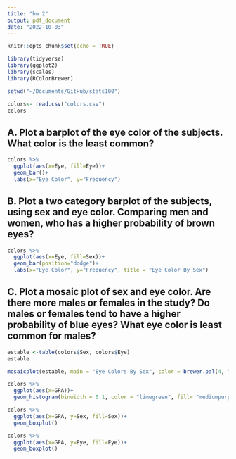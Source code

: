 ```yaml
---
title: "hw 2"
output: pdf_document
date: "2022-10-03"
---
```


```r
knitr::opts_chunk$set(echo = TRUE)
```
```r
library(tidyverse)
library(ggplot2)
library(scales)
library(RColorBrewer)
```
```r
setwd("~/Documents/GitHub/stats100")
```

```r
colors<- read.csv("colors.csv")
colors
```
## A. Plot a barplot of the eye color of the subjects. What color is the least common?
```r
colors %>%
  ggplot(aes(x=Eye, fill=Eye))+
  geom_bar()+
  labs(x="Eye Color", y="Frequency")
```
## B. Plot a two category barplot of the subjects, using sex and eye color. Comparing men and women, who has a higher probability of brown eyes?
```r
colors %>%
  ggplot(aes(x=Eye, fill=Sex))+
  geom_bar(position="dodge")+
  labs(x="Eye Color", y="Frequency", title = "Eye Color By Sex")
```
## C. Plot a mosaic plot of sex and eye color. Are there more males or females in the study? Do males or females tend to have a higher probability of blue eyes? What eye color is least common for males?
```r
estable <-table(colors$Sex, colors$Eye)
estable
```

```r
mosaicplot(estable, main = "Eye Colors By Sex", color = brewer.pal(4, "BrBG"))
```
```r
colors %>%
  ggplot(aes(x=GPA))+
  geom_histogram(binwidth = 0.1, color = "limegreen", fill= "mediumpurple1")
```
```r
colors %>%
  ggplot(aes(x=GPA, y=Sex, fill=Sex))+
  geom_boxplot()
```
```r
colors %>%
  ggplot(aes(x=GPA, y=Eye, fill=Eye))+
  geom_boxplot()
```

